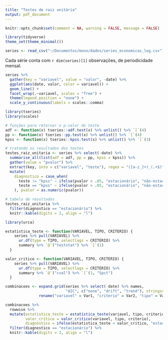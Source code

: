 ```yaml
---
title: "Testes de raiz unitária"
output: pdf_document
---
```


```r
knitr::opts_chunk$set(comment = NA, warning = FALSE, message = FALSE)
```

```r
library(tidyverse)
theme_set(theme_minimal())

series <- read_csv("~/Documentos/mono/dados/series_economicas_log.csv")
```



\begin{center} \large{Gráficos de todas as séries} \end{center}

Cada série conta com `r dim(series)[1]` observações, de periodicidade mensal.

```r

series %>%
  gather(key = "variavel", value = "valor", -date) %>%
  ggplot(aes(date, valor, color = variavel)) +
  geom_line() +
  facet_wrap(.~variavel, scales = "free") +
  theme(legend.position = "none") +
  scale_y_continuous(labels = scales::comma)

```




\begin{center} \large{Séries diagnosticadas como estacionárias em cada teste} \end{center}

```r
library(tseries)
library(scales)

# funções para retornar o p-valor do teste
adf <- function(x) tseries::adf.test(x) %>% unlist() %>% `[`(4)
pp <- function(x) tseries::pp.test(x) %>% unlist() %>% `[`(4)
kpss <- function(x) tseries::kpss.test(x) %>% unlist() %>% `[`(3)

# tratando os resultados dos testes
testes_raiz_unitaria <- series %>% select(-date) %>%
  summarise_all(list(adf = adf, pp = pp, kpss = kpss)) %>%
  gather(value = "pvalor") %>%
  extract(key, into = c("variavel", "teste"), regex = "([a-z_]+)_(.+$)") %>%
  mutate(
    diagnostico = case_when(
      teste != "kpss" ~ ifelse(pvalor < .05, "estacionário", "não-estacionário"),
      teste == "kpss" ~ ifelse(pvalor > .05, "estacionário", "não-estacionário")
    ), pvalor = as.numeric(pvalor))

# tabela de resultados
testes_raiz_unitaria %>%
  filter(diagnostico == "estacionário") %>%
  knitr::kable(digits = 2, align = "l")

```




```r

library(urca)

estatistica_teste <- function(VARIAVEL, TIPO, CRITERIO) {
    series %>% pull(VARIAVEL) %>%
      ur.df(type = TIPO, selectlags = CRITERIO) %>%
      summary %>% `@`("teststat") %>% `[`(1)
  }

valor_critico <- function(VARIAVEL, TIPO, CRITERIO) {
    series %>% pull(VARIAVEL) %>%
      ur.df(type = TIPO, selectlags = CRITERIO) %>%
      summary %>% `@`("cval") %>% `[`(1, "5pct")
  }

combinacoes <- expand.grid(series %>% select(-date) %>% names,
                           "AIC", c("none", "drift", "trend"), stringsAsFactors = F) %>%
               rename("variavel" = Var1, "criterio" = Var2, "tipo" = Var3)

combinacoes %>%
  rowwise %>%
  mutate(estatistica_teste = estatistica_teste(variavel, tipo, criterio),
         valor_critico = valor_critico(variavel, tipo, criterio),
         diagnostico = ifelse(estatistica_teste < valor_critico, "estacionário", "não-estacionário")) %>%
  filter(diagnostico == "estacionário") %>%
  knitr::kable(digits = 2, align = "l")

```
